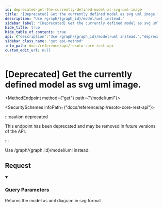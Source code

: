 ```yaml
---
id: deprecated-get-the-currently-defined-model-as-svg-uml-image
title: "[Deprecated] Get the currently defined model as svg uml image."
description: "Use /graph/{graph_id}/model/uml instead."
sidebar_label: "[Deprecated] Get the currently defined model as svg uml image."
hide_title: true
hide_table_of_contents: true
api: {"description":"Use /graph/{graph_id}/model/uml instead.","deprecated":true,"tags":["model"],"parameters":[{"name":"output","description":"The output format.","in":"query","schema":{"type":"string","enum":["svg","png"],"default":"svg"},"required":false},{"name":"show","description":"comma separated list of resources to show. Entries can be regexps.","in":"query","schema":{"type":"string"},"required":false,"explode":false,"example":"aws_ec2_instance,gcp.*"},{"name":"hide","description":"comma separated list of resources to hide. Entries can be regexps.\nhide takes precedence over show.\n","in":"query","schema":{"type":"string"},"required":false,"explode":false,"example":"aws_ec2_instance,gcp.*"},{"name":"with_inheritance","description":"Include inheritance relations in the model.","in":"query","schema":{"type":"boolean","default":true}},{"name":"with_base_classes","description":"Include all base classes of visible entries","in":"query","schema":{"type":"boolean","default":true}},{"name":"with_subclasses","description":"Include all descendant classes of visible entries","in":"query","schema":{"type":"boolean","default":false}},{"name":"dependency","description":"comma separated list of dependency relationships.\n","in":"query","schema":{"type":"string"},"required":false,"explode":false,"example":"default"},{"name":"with_predecessors","description":"Include all predecessors of selected entries","in":"query","schema":{"type":"boolean","default":false}},{"name":"with_successors","description":"Include all successors of selected entries","in":"query","schema":{"type":"boolean","default":false}},{"name":"with_properties","description":"Show properties of selected entries","in":"query","schema":{"type":"boolean","default":true}},{"name":"link_classes","description":"Add anchor links to classes.","in":"query","schema":{"type":"boolean","default":false}}],"responses":{"200":{"description":"Returns the model as uml diagram in svg format"}},"method":"get","path":"/model/uml","servers":[{"url":"https://{host}:{port}","variables":{"host":{"default":"localhost"},"port":{"default":"8900"}}}],"info":{"title":"Resoto Core REST API","version":"V1"},"postman":{"name":"[Deprecated] Get the currently defined model as svg uml image.","description":{"content":"Use /graph/{graph_id}/model/uml instead.","type":"text/plain"},"url":{"path":["model","uml"],"host":["{{baseUrl}}"],"query":[{"disabled":false,"description":{"content":"The output format.","type":"text/plain"},"key":"output","value":""},{"disabled":false,"description":{"content":"comma separated list of resources to show. Entries can be regexps.","type":"text/plain"},"key":"show","value":""},{"disabled":false,"description":{"content":"comma separated list of resources to hide. Entries can be regexps.\nhide takes precedence over show.\n","type":"text/plain"},"key":"hide","value":""},{"disabled":false,"description":{"content":"Include inheritance relations in the model.","type":"text/plain"},"key":"with_inheritance","value":""},{"disabled":false,"description":{"content":"Include all base classes of visible entries","type":"text/plain"},"key":"with_base_classes","value":""},{"disabled":false,"description":{"content":"Include all descendant classes of visible entries","type":"text/plain"},"key":"with_subclasses","value":""},{"disabled":false,"description":{"content":"comma separated list of dependency relationships.\n","type":"text/plain"},"key":"dependency","value":""},{"disabled":false,"description":{"content":"Include all predecessors of selected entries","type":"text/plain"},"key":"with_predecessors","value":""},{"disabled":false,"description":{"content":"Include all successors of selected entries","type":"text/plain"},"key":"with_successors","value":""},{"disabled":false,"description":{"content":"Show properties of selected entries","type":"text/plain"},"key":"with_properties","value":""},{"disabled":false,"description":{"content":"Add anchor links to classes.","type":"text/plain"},"key":"link_classes","value":""}],"variable":[]},"method":"GET"}}
sidebar_class_name: "get api-method"
info_path: docs/reference/api/resoto-core-rest-api
custom_edit_url: null
---
```



<h1 className={"openapi__heading"}>[Deprecated] Get the currently defined model as svg uml image.</h1>

<MethodEndpoint method={"get"} path={"/model/uml"}></MethodEndpoint>

<SecuritySchemes infoPath={"docs/reference/api/resoto-core-rest-api"}></SecuritySchemes>

:::caution deprecated

This endpoint has been deprecated and may be removed in future versions of the API.

:::

Use /graph/{graph_id}/model/uml instead.

## Request

<details style={{"marginBottom":"1rem"}} className={"openapi-markdown__details"} data-collapsed={false} open={true}><summary style={{}}><h3 className={"openapi-markdown__details-summary-header-params"}>Query Parameters</h3></summary><div><ul><ParamsItem className={"paramsItem"} param={{"name":"output","description":"The output format.","in":"query","schema":{"type":"string","enum":["svg","png"],"default":"svg"},"required":false}}></ParamsItem><ParamsItem className={"paramsItem"} param={{"name":"show","description":"comma separated list of resources to show. Entries can be regexps.","in":"query","schema":{"type":"string"},"required":false,"explode":false,"example":"aws_ec2_instance,gcp.*"}}></ParamsItem><ParamsItem className={"paramsItem"} param={{"name":"hide","description":"comma separated list of resources to hide. Entries can be regexps.\nhide takes precedence over show.\n","in":"query","schema":{"type":"string"},"required":false,"explode":false,"example":"aws_ec2_instance,gcp.*"}}></ParamsItem><ParamsItem className={"paramsItem"} param={{"name":"with_inheritance","description":"Include inheritance relations in the model.","in":"query","schema":{"type":"boolean","default":true}}}></ParamsItem><ParamsItem className={"paramsItem"} param={{"name":"with_base_classes","description":"Include all base classes of visible entries","in":"query","schema":{"type":"boolean","default":true}}}></ParamsItem><ParamsItem className={"paramsItem"} param={{"name":"with_subclasses","description":"Include all descendant classes of visible entries","in":"query","schema":{"type":"boolean","default":false}}}></ParamsItem><ParamsItem className={"paramsItem"} param={{"name":"dependency","description":"comma separated list of dependency relationships.\n","in":"query","schema":{"type":"string"},"required":false,"explode":false,"example":"default"}}></ParamsItem><ParamsItem className={"paramsItem"} param={{"name":"with_predecessors","description":"Include all predecessors of selected entries","in":"query","schema":{"type":"boolean","default":false}}}></ParamsItem><ParamsItem className={"paramsItem"} param={{"name":"with_successors","description":"Include all successors of selected entries","in":"query","schema":{"type":"boolean","default":false}}}></ParamsItem><ParamsItem className={"paramsItem"} param={{"name":"with_properties","description":"Show properties of selected entries","in":"query","schema":{"type":"boolean","default":true}}}></ParamsItem><ParamsItem className={"paramsItem"} param={{"name":"link_classes","description":"Add anchor links to classes.","in":"query","schema":{"type":"boolean","default":false}}}></ParamsItem></ul></div></details><div><div><ApiTabs><TabItem label={"200"} value={"200"}><div>

Returns the model as uml diagram in svg format

</div><div></div></TabItem></ApiTabs></div></div>
